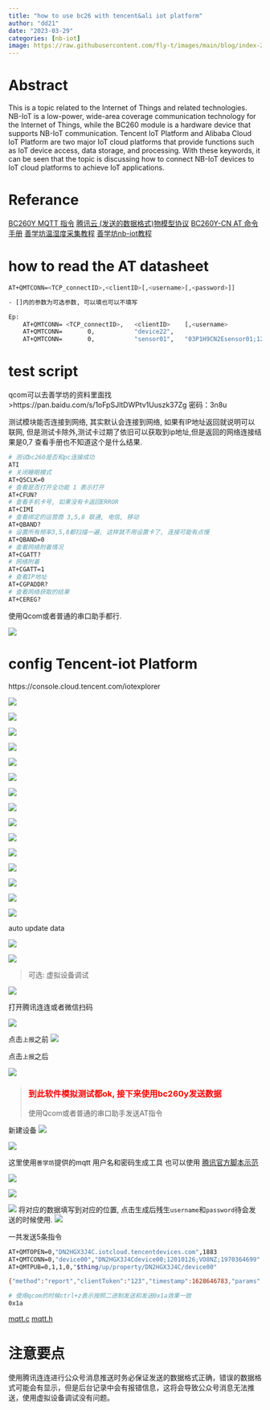 ```yaml
---
title: "how to use bc26 with tencent&ali iot platform" 
author: "dd21"
date: "2023-03-29" 
categories: [nb-iot]
image: https://raw.githubusercontent.com/fly-t/images/main/blog/index-2023-03-29-10-31-47.png
---
```



# Abstract
This is a topic related to the Internet of Things and related technologies. NB-IoT is a low-power, wide-area coverage communication technology for the Internet of Things, while the BC260 module is a hardware device that supports NB-IoT communication. Tencent IoT Platform and Alibaba Cloud IoT Platform are two major IoT cloud platforms that provide functions such as IoT device access, data storage, and processing. With these keywords, it can be seen that the topic is discussing how to connect NB-IoT devices to IoT cloud platforms to achieve IoT applications.

# Referance

[BC260Y MQTT 指令](https://www.quectel.com/wp-content/uploads/2021/06/Quectel_BC260Y-CN_MQTT_%E5%BA%94%E7%94%A8%E6%8C%87%E5%AF%BC_V1.0.pdf)
[腾讯云 (发送的数据格式)物模型协议](https://cloud.tencent.com/document/product/1081/34916)
[BC260Y-CN AT 命令手册]([https://](https://www.quectel.com/wp-content/uploads/2021/06/Quectel_BC260Y-CN_AT%E5%91%BD%E4%BB%A4%E6%89%8B%E5%86%8C_V1.0.pdf))
[善学坊温湿度采集教程](https://zhuanlan.zhihu.com/p/573098981)
[善学坊nb-iot教程](https://z7po9bxpe4.k.topthink.com/@nb-iot/3.caijichuanganqishujudaotengxunyun.html)


# how to read the AT datasheet
``` bash
AT+QMTCONN=<TCP_connectID>,<clientID>[,<username>[,<password>]]

- []内的参数为可选参数, 可以填也可以不填写

Ep:
    AT+QMTCONN= <TCP_connectID>,   <clientID>    [,<username>                                      [,<password>]]        
    AT+QMTCONN=       0,           "device22",
    AT+QMTCONN=       0,           "sensor01",   "03P1H9CN2Esensor01;12010126;6PD93;1970357231",     "0a79340c5ccf7121b4e49b3f2089adf259b579ebc10ee9fa8a36202d15b86399;hmacsha256"
```

# test script
qcom可以去善学坊的资料里面找 
>https://pan.baidu.com/s/1oFpSJltDWPtv1Uuszk37Zg
密码：3n8u


测试模块能否连接到网络, 其实默认会连接到网络, 如果有IP地址返回就说明可以联网, 但是测试卡除外,测试卡过期了依旧可以获取到ip地址,但是返回的网络连接结果是0,7 查看手册也不知道这个是什么结果.

``` bash
# 测试bc260是否和pc连接成功
ATI
# 关闭睡眠模式
AT+QSCLK=0
# 查看是否打开全功能 1 表示打开
AT+CFUN?
# 查看手机卡号, 如果没有卡返回ERROR
AT+CIMI
# 查看绑定的运营商 3,5,8 联通, 电信, 移动
AT+QBAND?
# 设置所有频率3,5,8都扫描一遍, 这样就不用设置卡了, 连接可能有点慢
AT+QBAND=0
# 查看网络附着情况
AT+CGATT?
# 网络附着
AT+CGATT=1
# 查看IP地址
AT+CGPADDR?
# 查看网络获取的结果
AT+CEREG?
```

使用Qcom或者普通的串口助手都行.

![](https://raw.githubusercontent.com/fly-t/images/main/blog/index-2023-03-29-10-51-25.png)

# config Tencent-iot Platform

https://console.cloud.tencent.com/iotexplorer

![](https://raw.githubusercontent.com/fly-t/images/main/blog/index-2023-03-29-11-07-57.png)

![](https://raw.githubusercontent.com/fly-t/images/main/blog/index-2023-03-29-11-09-18.png)

![](https://raw.githubusercontent.com/fly-t/images/main/blog/index-2023-03-29-11-09-36.png)

![](https://raw.githubusercontent.com/fly-t/images/main/blog/index-2023-03-29-11-09-47.png)

![](https://raw.githubusercontent.com/fly-t/images/main/blog/index-2023-03-29-11-10-47.png)

![](https://raw.githubusercontent.com/fly-t/images/main/blog/index-2023-03-29-11-11-06.png)

![](https://raw.githubusercontent.com/fly-t/images/main/blog/index-2023-03-29-11-11-27.png)

![](https://raw.githubusercontent.com/fly-t/images/main/blog/index-2023-03-29-11-12-26.png)


![](https://raw.githubusercontent.com/fly-t/images/main/blog/index-2023-03-29-11-12-46.png)

![](https://raw.githubusercontent.com/fly-t/images/main/blog/index-2023-03-29-11-13-07.png)

![](https://raw.githubusercontent.com/fly-t/images/main/blog/index-2023-03-29-11-13-23.png)

![](https://raw.githubusercontent.com/fly-t/images/main/blog/index-2023-03-29-11-14-30.png)

![](https://raw.githubusercontent.com/fly-t/images/main/blog/index-2023-03-29-11-15-02.png)

![](https://raw.githubusercontent.com/fly-t/images/main/blog/index-2023-03-29-11-16-29.png)

![](https://raw.githubusercontent.com/fly-t/images/main/blog/index-2023-03-29-11-17-08.png)

auto update data

![](https://raw.githubusercontent.com/fly-t/images/main/blog/index-2023-03-29-11-15-27.png)

![](https://raw.githubusercontent.com/fly-t/images/main/blog/index-2023-03-29-11-17-28.png)


> 可选: 虚拟设备调试

![](https://raw.githubusercontent.com/fly-t/images/main/blog/index-2023-03-29-11-18-52.png)

打开腾讯连连或者微信扫码

![](https://raw.githubusercontent.com/fly-t/images/main/blog/index-2023-03-29-11-20-23.png)

点击`上报`之前
![](https://raw.githubusercontent.com/fly-t/images/main/blog/index-2023-03-29-11-21-14.jpg)

点击`上报`之后

![](https://raw.githubusercontent.com/fly-t/images/main/blog/index-2023-03-29-11-22-29.jpg)

>### <font color='red'>到此软件模拟测试都ok, 接下来使用bc260y发送数据</font> 
>使用Qcom或者普通的串口助手发送AT指令

新建设备
![](https://raw.githubusercontent.com/fly-t/images/main/blog/index-2023-03-29-11-29-32.png)

![](https://raw.githubusercontent.com/fly-t/images/main/blog/index-2023-03-29-11-30-21.png)

这里使用`善学坊`提供的mqtt 用户名和密码生成工具
也可以使用 [腾讯官方脚本示范](https://cloud.tencent.com/document/product/634/32546)

![](https://raw.githubusercontent.com/fly-t/images/main/blog/index-2023-03-29-11-27-10.png)

![](https://raw.githubusercontent.com/fly-t/images/main/blog/index-2023-03-29-11-30-39.png)

![](https://raw.githubusercontent.com/fly-t/images/main/blog/index-2023-03-29-11-32-53.png)
将对应的数据填写到对应的位置, 点击生成后残生`username`和`password`待会发送的时候使用.
![](https://raw.githubusercontent.com/fly-t/images/main/blog/index-2023-03-29-11-32-10.png)



一共发送5条指令

``` bash
AT+QMTOPEN=0,"DN2HGX3J4C.iotcloud.tencentdevices.com",1883
AT+QMTCONN=0,"device00","DN2HGX3J4Cdevice00;12010126;VO8NZ;1970364699","91dc0e02b637ba9771d0046da6b16f21b753ec6aaabcb63bc2901ff594c7ae14;hmacsha256"
AT+QMTPUB=0,1,1,0,"$thing/up/property/DN2HGX3J4C/device00"

{"method":"report","clientToken":"123","timestamp":1628646783,"params":{"temp":25}}

# 使用qcom的时候ctrl+z表示按照二进制发送和发送0x1a效果一致
0x1a
```
[mqtt.c](./mqtt.c)
[mqtt.h](./mqtt.h)

# 注意要点

使用腾讯连连进行公众号消息推送时务必保证发送的数据格式正确，错误的数据格式可能会有显示，但是后台记录中会有报错信息，这将会导致公众号消息无法推送，使用虚拟设备调试没有问题。


